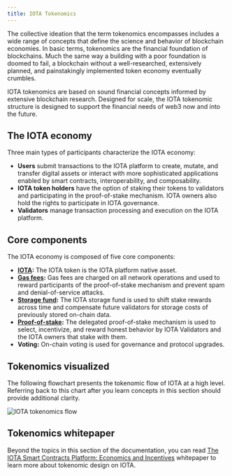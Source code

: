 ```yaml
---
title: IOTA Tokenomics
---
```


The collective ideation that the term tokenomics encompasses includes a wide range of concepts that define the science and behavior of blockchain economies. In basic terms, tokenomics are the financial foundation of blockchains. Much the same way a building with a poor foundation is doomed to fail, a blockchain without a well-researched, extensively planned, and painstakingly implemented token economy eventually crumbles.

IOTA tokenomics are based on sound financial concepts informed by extensive blockchain research. Designed for scale, the IOTA tokenomic structure is designed to support the financial needs of web3 now and into the future. 

## The IOTA economy

Three main types of participants characterize the IOTA economy:

- **Users** submit transactions to the IOTA platform to create, mutate, and transfer digital assets or interact with more sophisticated applications enabled by smart contracts, interoperability, and composability.
- **IOTA token holders** have the option of staking their tokens to validators and participating in the proof-of-stake mechanism. IOTA owners also hold the rights to participate in IOTA governance.
- **Validators** manage transaction processing and execution on the IOTA platform.


## Core components

The IOTA economy is composed of five core components:

- **[IOTA](./tokenomics/iota-coin.mdx):** The IOTA token is the IOTA platform native asset.
- **[Gas fees](./tokenomics/gas-in-iota.mdx):** Gas fees are charged on all network operations and used to reward participants of the proof-of-stake mechanism and prevent spam and denial-of-service attacks.
- **[Storage fund](./tokenomics/storage-fund.mdx):** The IOTA storage fund is used to shift stake rewards across time and compensate future validators for storage costs of previously stored on-chain data.
- **[Proof-of-stake](./tokenomics/proof-of-stake.mdx):** The delegated proof-of-stake mechanism is used to select, incentivize, and reward honest behavior by IOTA Validators and the IOTA owners that stake with them.
- **Voting:** On-chain voting is used for governance and protocol upgrades.


## Tokenomics visualized

The following flowchart presents the tokenomic flow of IOTA at a high level. Referring back to this chart after you learn concepts in this section should provide additional clarity. 

![IOTA tokenomics flow](./images/iota-tokenomics-flow.png "Flowchart showing the tokenomics structure.")

## Tokenomics whitepaper

Beyond the topics in this section of the documentation, you can read [The IOTA Smart Contracts Platform: Economics and Incentives](/paper/tokenomics.pdf) whitepaper to learn more about tokenomic design on IOTA.
